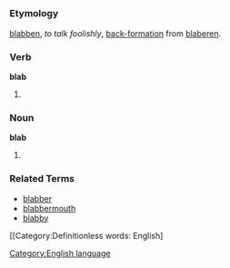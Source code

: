 =={{en}}==
[[Category:English language]]
===Etymology===
{{enm}} [[blabben]], ''to talk foolishly'', [[back-formation]] from [[blaberen]].
===Verb===
'''blab'''

#{{stub}}
===Noun===
'''blab'''

#{{stub}}
===Related Terms===
*[[blabber]]
*[[blabbermouth]]
*[[blabby]]

[[Category:Definitionless words: English]